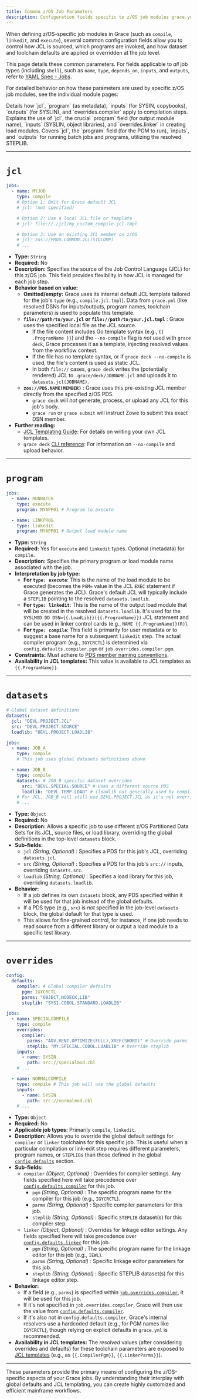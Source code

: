 ```yaml
---
title: Common z/OS Job Parameters
description: Configuration fields specific to z/OS job modules grace.yml.
---
```


When defining z/OS-specific job modules in Grace (such as `compile`, `linkedit`, and `execute`), several common configuration fields allow you to control how JCL is sourced, which programs are invoked, and how dataset and toolchain defaults are applied or overridden at the job level.

This page details these common parameters. For fields applicable to _all_ job types (including `shell`), such as `name`, `type`, `depends_on`, `inputs`, and `outputs`, refer to [YAML Spec - Jobs](/docs/yaml-specification/jobs).

For detailed behavior on how these parameters are used by specific z/OS job modules, see the individual module pages:

<Cards>
  <Card href="/docs/yaml-specification/jobs/compile" title="Compile">
    Details how `jcl`, `program` (as metadata), `inputs` (for SYSIN, copybooks),
    `outputs` (for SYSLIN), and `overrides.compiler` apply to compilation steps.
  </Card>
  <Card href="/docs/yaml-specification/jobs/linkedit" title="Linkedit">
    Explains the use of `jcl`, the crucial `program` field (for output module
    name), `inputs` (SYSLIN, object libraries), and `overrides.linker` in
    creating load modules.
  </Card>
  <Card href="/docs/yaml-specification/jobs/execute" title="Execute">
    Covers `jcl`, the `program` field (for the PGM to run), `inputs`, and
    `outputs` for running batch jobs and programs, utilizing the resolved
    STEPLIB.
  </Card>
</Cards>

---

# `jcl`

```yaml
jobs:
  - name: MYJOB
    type: compile
    # Option 1: Omit for Grace default JCL
    # jcl: (not specified)

    # Option 2: Use a local JCL file or template
    # jcl: file://./jcl/my_custom_compile.jcl.tmpl

    # Option 3: Use an existing JCL member on z/OS
    # jcl: zos://PROD.COMMON.JCL(STDCOMP)
    # ...
```

- **Type:** `String`
- **Required:** No
- **Description:** Specifies the source of the Job Control Language (JCL) for this z/OS job. This field provides flexibility in how JCL is managed for each job step.
- **Behavior based on value:**
  - **Omitted/empty:** Grace uses its internal default JCL template tailored for the job's `type` (e.g., `compile.jcl.tmpl`). Data from `grace.yml` (like resolved DSNs for inputs/outputs, program names, toolchain parameters) is used to populate this template.
  - **`file://path/to/your.jcl` or `file://path/to/your.jcl.tmpl`** : Grace uses the specified local file as the JCL source.
    - If the file content includes Go template syntax (e.g., `{{ .ProgramName }}`) and the `--no-compile` flag is _not_ used with `grace deck`, Grace processes it as a template, injecting resolved values from the workflow context.
    - If the file has no template syntax, or if `grace deck --no-compile` is used, the file's content is used as static JCL.
    - In both `file://` cases, `grace deck` writes the (potentially rendered) JCL to `.grace/deck/JOBNAME.jcl` and uploads it to `datasets.jcl(JOBNAME)`.
  - **`zos://PDS.NAME(MEMBER)`** : Grace uses this pre-existing JCL member directly from the specified z/OS PDS.
    - `grace deck` will _not_ generate, process, or upload any JCL for this job's body.
    - `grace run` or `grace submit` will instruct Zowe to submit this exact DSN member.
- **Further reading:**
  - [JCL Templating Guide](/docs/jcl-templates): For details on writing your own JCL templates.
  - `grace deck` [CLI reference](/docs/cli-reference/deck): For information on `--no-compile` and upload behavior.

---

# `program`

```yaml
jobs:
  - name: RUNBATCH
    type: execute
    program: MYAPP01 # Program to execute

  - name: LINKPROG
    type: linkedit
    program: MYAPP01 # Output load module name
```

- **Type:** `String`
- **Required:** Yes for `execute` and `linkedit` types. Optional (metadata) for `compile`.
- **Description:** Specifies the primary program or load module name associated with the job.
- **Interpretation by job type:**
  - **For `type: execute`**: This is the name of the load module to be executed (becomes the `PGM=` value in the JCL `EXEC` statement if Grace generates the JCL). Grace's default JCL will typically include a `STEPLIB` pointing to the resolved `datasets.loadlib`.
  - **For `type: linkedit`**: This is the name of the output load module that will be created in the resolved `datasets.loadlib`. It's used for the `SYSLMOD DD DSN={{.LoadLib}}({{.ProgramName}})` JCL statement and can be used in linker control cards (e.g., `NAME {{.ProgramName}}(R)`).
  - **For `type: compile`**: This field is primarily for user metadata or to suggest a base name for a subsequent `linkedit` step. The actual compiler program (e.g., `IGYCRCTL`) is determined via `config.defaults.compiler.pgm` or `job.overrides.compiler.pgm`.
- **Constraints:** Must adhere to [PDS member naming conventions](https://www.ibm.com/docs/en/zos/3.1.0?topic=conventions-data-set-naming-rules).
- **Availability in JCL templates:** This value is available to JCL templates as `{{.ProgramName}}`.

---

# `datasets`

```yaml
# Global dataset definitions
datasets:
  jcl: "DEVL.PROJECT.JCL"
  src: "DEVL.PROJECT.SOURCE"
  loadlib: "DEVL.PROJECT.LOADLIB"

jobs:
  - name: JOB_A
    type: compile
    # This job uses global datasets definitions above

  - name: JOB_B
    type: compile
    datasets: # JOB_B specific dataset overrides
      src: "DEVL.SPECIAL.SOURCE" # Uses a different source PDS
      loadlib: "DEVL.TEMP.LOAD" # (loadlib not generally used by compile, this is for illustration)
    # For JCL, JOB_B will still use DEVL.PROJECT.JCL as it's not overridden here
    # ...
```

- **Type:** `Object`
- **Required:** No
- **Description:** Allows a specific job to use different z/OS Partitioned Data Sets for its JCL, source files, or load library, overriding the global definitions in the top-level `datasets` block.
- **Sub-fields:**
  - `jcl` _(String, Optional)_ : Specifies a PDS for this job's JCL, overriding `datasets.jcl`.
  - `src` _(String, Optional)_ : Specifies a PDS for this job's `src://` inputs, overriding `datasets.src`.
  - `loadlib` _(String, Optional)_ : Specifies a load library for this job, overriding `datasets.loadlib`.
- **Behavior:**
  - If a job defines its own `datasets` block, any PDS specified within it will be used for that job instead of the global defaults.
  - If a PDS type (e.g., `src`) is _not_ specified in the job-level `datasets` block, the global default for that type is used.
  - This allows for fine-grained control, for instance, if one job needs to read source from a different library or output a load module to a specific test library.

---

# `overrides`

```yaml
config:
  defaults:
    compiler: # Global compiler defaults
      pgm: IGYCRCTL
      parms: "OBJECT,NODECK,LIB"
      steplib: "SYS1.COBOL.STANDARD.LOADLIB"

jobs:
  - name: SPECIALCOMPILE
    type: compile
    overrides:
      compiler:
        parms: "ADV,RENT,OPTIMIZE(FULL),XREF(SHORT)" # Override parms
        steplib: "MY.SPECIAL.COBOL.LOADLIB" # Override steplib
    inputs:
      - name: SYSIN
        path: src://specialmod.cbl
    # ...

  - name: NORMALCOMPILE
    type: compile # This job will use the global defaults
    inputs:
      - name: SYSIN
        path: src://normalmod.cbl
    # ...
```

- **Type:** `Object`
- **Required:** No
- **Applicable job types:** Primarily `compile`, `linkedit`.
- **Description:** Allows you to override the global default settings for `compiler` or `linker` toolchains for this specific job. This is useful when a particular compilation or link-edit step requires different parameters, program names, or `STEPLIB`s than those defined in the global [`config.defaults`](/docs/yaml-specification/config#defaults) section.
- **Sub-fields:**
  - `compiler` _(Object, Optional)_ : Overrides for compiler settings. Any fields specified here will take precedence over [`config.defaults.compiler`](/docs/yaml-specification/config#defaults) for this job.
    - `pgm` _(String, Optional)_ : The specific program name for the compiler for this job (e.g., `IGYCRCTL`).
    - `parms` _(String, Optional)_ : Specific compiler parameters for this job.
    - `steplib` _(String, Optional)_ : Specific `STEPLIB` dataset(s) for this compiler step.
  - `linker` _(Object, Optional)_ : Overrides for linkage editor settings. Any fields specified here will take precedence over [`config.defaults.linker`](/docs/yaml-specification/config#defaults) for this job.
    - `pgm` _(String, Optional)_ : The specific program name for the linkage editor for this job (e.g., `IEWL`).
    - `parms` _(String, Optional)_ : Specific linkage editor parameters for this job.
    - `steplib` _(String, Optional)_ : Specific STEPLIB dataset(s) for this linkage editor step.
- **Behavior:**
  - If a field (e.g., `parms`) is specified within [`job.overrides.compiler`](#overrides), it will be used for this job.
  - If it's not specified in `job.overrides.compiler`, Grace will then use the value from [`config.defaults.compiler`](/docs/yaml-spec/config#defaults).
  - If it's also not in `config.defaults.compiler`, Grace's internal resolvers use a hardcoded default (e.g., for PGM names like `IGYCRCTL`), though relying on explicit defaults in `grace.yml` is recommended.
- **Availability in JCL templates:** The _resolved_ values (after considering overrides and defaults) for these toolchain parameters are exposed to [JCL templates](/docs/jcl-templates) (e.g., as `{{.CompilerPgm}}`, `{{.LinkerParms}}`).

---

These parameters provide the primary means of configuring the z/OS-specific aspects of your Grace jobs. By understanding their interplay with global defaults and JCL templating, you can create highly customized and efficient mainframe workflows.
